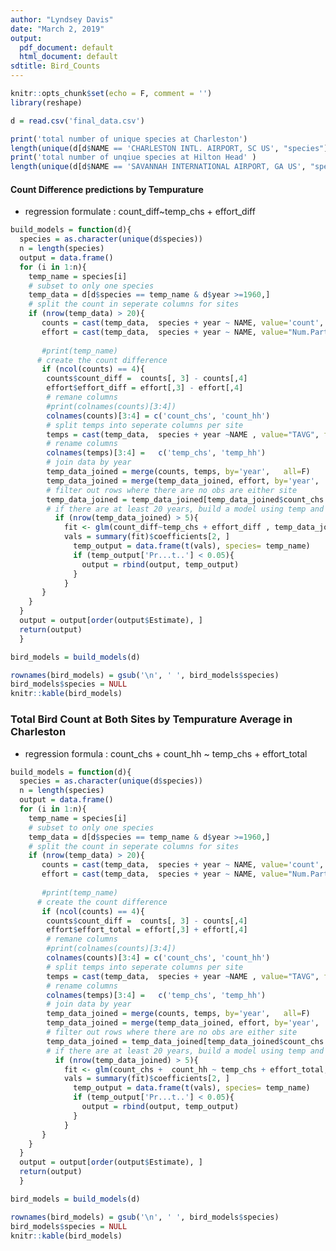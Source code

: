 ```yaml
---
author: "Lyndsey Davis"
date: "March 2, 2019"
output:
  pdf_document: default
  html_document: default
sdtitle: Bird_Counts
---
```


```r
knitr::opts_chunk$set(echo = F, comment = '')
library(reshape)
```

```r
d = read.csv('final_data.csv')
```

```r
print('total number of unique species at Charleston')
length(unique(d[d$NAME == 'CHARLESTON INTL. AIRPORT, SC US', "species"]))
print('total number of unqiue species at Hilton Head' )
length(unique(d[d$NAME == 'SAVANNAH INTERNATIONAL AIRPORT, GA US', "species"]))

```

#### Count Difference predictions by Tempurature 

+ regression formulate : count_diff~temp_chs + effort_diff 

```r
build_models = function(d){
  species = as.character(unique(d$species))
  n = length(species)
  output = data.frame()
  for (i in 1:n){
    temp_name = species[i]
    # subset to only one species
    temp_data = d[d$species == temp_name & d$year >=1960,]
    # split the count in seperate columns for sites
    if (nrow(temp_data) > 20){
       counts = cast(temp_data,  species + year ~ NAME, value='count', fun.aggregate=sum)
       effort = cast(temp_data,  species + year ~ NAME, value="Num.Party.Hrs..", fun.aggregate=sum)
       
       #print(temp_name)
      # create the count difference
       if (ncol(counts) == 4){
        counts$count_diff =  counts[, 3] - counts[,4]
        effort$effort_diff = effort[,3] - effort[,4]
        # remane columns
        #print(colnames(counts)[3:4])
        colnames(counts)[3:4] = c('count_chs', 'count_hh')
        # split temps into seperate columns per site
        temps = cast(temp_data,  species + year ~NAME , value="TAVG", fun.aggregate=mean)
        # rename columns
        colnames(temps)[3:4] =   c('temp_chs', 'temp_hh')
        # join data by year
        temp_data_joined = merge(counts, temps, by='year',   all=F)
        temp_data_joined = merge(temp_data_joined, effort, by='year',   all=F)
        # filter out rows where there are no obs are either site
        temp_data_joined = temp_data_joined[temp_data_joined$count_chs >0 | temp_data_joined$count_hh > 0 ,]
        # if there are at least 20 years, build a model using temp and chs to predict count diff
          if (nrow(temp_data_joined) > 5){
            fit <- glm(count_diff~temp_chs + effort_diff , temp_data_joined, family = 'gaussian')
            vals = summary(fit)$coefficients[2, ]
              temp_output = data.frame(t(vals), species= temp_name)
              if (temp_output['Pr...t..'] < 0.05){
                output = rbind(output, temp_output)
              }
            }
       }
    }
  }
  output = output[order(output$Estimate), ]
  return(output)
  }

bird_models = build_models(d)

rownames(bird_models) = gsub('\n', ' ', bird_models$species)
bird_models$species = NULL
knitr::kable(bird_models)

```


### Total Bird Count at Both Sites by Tempurature Average in Charleston

 + regression formula : count_chs +  count_hh ~ temp_chs + effort_total


```r
build_models = function(d){
  species = as.character(unique(d$species))
  n = length(species)
  output = data.frame()
  for (i in 1:n){
    temp_name = species[i]
    # subset to only one species
    temp_data = d[d$species == temp_name & d$year >=1960,]
    # split the count in seperate columns for sites
    if (nrow(temp_data) > 20){
       counts = cast(temp_data,  species + year ~ NAME, value='count', fun.aggregate=sum)
       effort = cast(temp_data,  species + year ~ NAME, value="Num.Party.Hrs..", fun.aggregate=sum)
       
       #print(temp_name)
      # create the count difference
       if (ncol(counts) == 4){
        counts$count_diff =  counts[, 3] - counts[,4]
        effort$effort_total = effort[,3] + effort[,4]
        # remane columns
        #print(colnames(counts)[3:4])
        colnames(counts)[3:4] = c('count_chs', 'count_hh')
        # split temps into seperate columns per site
        temps = cast(temp_data,  species + year ~NAME , value="TAVG", fun.aggregate=mean)
        # rename columns
        colnames(temps)[3:4] =   c('temp_chs', 'temp_hh')
        # join data by year
        temp_data_joined = merge(counts, temps, by='year',   all=F)
        temp_data_joined = merge(temp_data_joined, effort, by='year',   all=F)
        # filter out rows where there are no obs are either site
        temp_data_joined = temp_data_joined[temp_data_joined$count_chs >0 | temp_data_joined$count_hh > 0 ,]
        # if there are at least 20 years, build a model using temp and chs to predict count diff
          if (nrow(temp_data_joined) > 5){
            fit <- glm(count_chs +  count_hh ~ temp_chs + effort_total, temp_data_joined, family = 'gaussian')
            vals = summary(fit)$coefficients[2, ]
              temp_output = data.frame(t(vals), species= temp_name)
              if (temp_output['Pr...t..'] < 0.05){
                output = rbind(output, temp_output)
              }
            }
       }
    }
  }
  output = output[order(output$Estimate), ]
  return(output)
  }

bird_models = build_models(d)

rownames(bird_models) = gsub('\n', ' ', bird_models$species)
bird_models$species = NULL
knitr::kable(bird_models)


```
